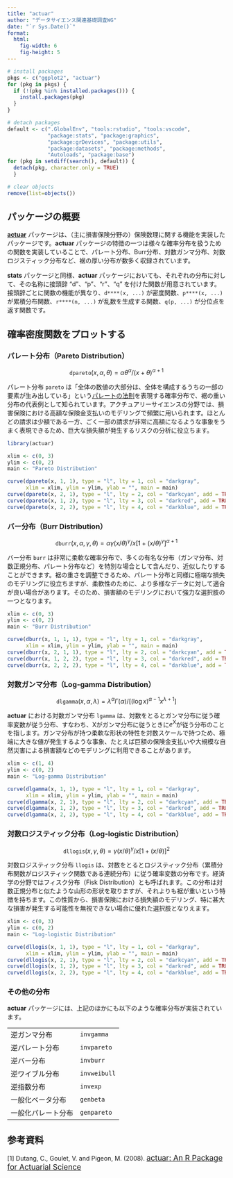 ```yaml
---
title: "actuar"
author: "データサイエンス関連基礎調査WG"
date: "`r Sys.Date()`"
format:
  html:
    fig-width: 6
    fig-height: 5
---
```


```r

# install packages
pkgs <- c("ggplot2", "actuar")
for (pkg in pkgs) {
  if (!(pkg %in% installed.packages())) {
    install.packages(pkg)
  }
}

# detach packages
default <- c(".GlobalEnv", "tools:rstudio", "tools:vscode",
             "package:stats", "package:graphics",
             "package:grDevices", "package:utils",
             "package:datasets", "package:methods",
             "Autoloads", "package:base")
for (pkg in setdiff(search(), default)) {
  detach(pkg, character.only = TRUE)
  }

# clear objects
remove(list=objects())
```

## パッケージの概要

[**actuar**](https://CRAN.R-project.org/package=actuar) パッケージは、（主に損害保険分野の）保険数理に関する機能を実装したパッケージです。**actuar** パッケージの特徴の一つは様々な確率分布を扱うための関数を実装していることで、パレート分布、Burr分布、対数ガンマ分布、対数ロジスティック分布など、裾の厚い分布が数多く収録されています。

**stats** パッケージと同様、**actuar** パッケージにおいても、それぞれの分布に対して、その名称に接頭辞 "d"、"p"、"r"、"q" を付けた関数が用意されています。接頭辞ごとに関数の機能が異なり、`d****(x, ...)` が密度関数、`p****(x, ...)` が累積分布関数、`r****(n, ...)` が乱数を生成する関数、`q(p, ...)` が分位点を返す関数です。

## 確率密度関数をプロットする

### パレート分布（Pareto Distribution）

$$
\texttt{dpareto}(x,{\alpha},{\theta})={{\alpha}{\theta}^{\alpha}}/{(x+\theta)^{\alpha+1}}
$$

パレート分布 `pareto` は「全体の数値の大部分は、全体を構成するうちの一部の要素が生み出している」という[パレートの法則](https://ja.wikipedia.org/wiki/%E3%83%91%E3%83%AC%E3%83%BC%E3%83%88%E3%81%AE%E6%B3%95%E5%89%87)を表現する確率分布で、裾の重い分布の代表例として知られています。アクチュアリーサイエンスの分野では、損害保険における高額な保険金支払いのモデリングで頻繁に用いられます。ほとんどの請求は少額である一方、ごく一部の請求が非常に高額になるような事象をうまく表現できるため、巨大な損失額が発生するリスクの分析に役立ちます。

```r
library(actuar)

xlim <- c(0, 3)
ylim <- c(0, 2)
main <- "Pareto Distribution"

curve(dpareto(x, 1, 1), type = "l", lty = 1, col = "darkgray",
      xlim = xlim, ylim = ylim, ylab = "", main = main)
curve(dpareto(x, 2, 1), type = "l", lty = 2, col = "darkcyan", add = TRUE)
curve(dpareto(x, 1, 2), type = "l", lty = 3, col = "darkred", add = TRUE)
curve(dpareto(x, 2, 2), type = "l", lty = 4, col = "darkblue", add = TRUE)
```

### バー分布（Burr Distribution）

$$
\texttt{dburr}(x,{\alpha},{\gamma},{\theta})={{\alpha}{\gamma}(x/{\theta})^{\gamma}}/{x[1+(x/{\theta)^{\gamma}}]^{\alpha + 1}}
$$

バー分布 `burr` は非常に柔軟な確率分布で、多くの有名な分布（ガンマ分布、対数正規分布、パレート分布など）を特別な場合として含んだり、近似したりすることができます。裾の重さを調整できるため、パレート分布と同様に極端な損失のモデリングに役立ちますが、柔軟性のために、より多様なデータに対して適合が良い場合があります。そのため、損害額のモデリングにおいて強力な選択肢の一つとなります。

```r
xlim <- c(0, 3)
ylim <- c(0, 2)
main <- "Burr Distribution"

curve(dburr(x, 1, 1, 1), type = "l", lty = 1, col = "darkgray",
      xlim = xlim, ylim = ylim, ylab = "", main = main)
curve(dburr(x, 2, 1, 1), type = "l", lty = 2, col = "darkcyan", add = TRUE)
curve(dburr(x, 1, 2, 2), type = "l", lty = 3, col = "darkred", add = TRUE)
curve(dburr(x, 2, 2, 2), type = "l", lty = 4, col = "darkblue", add = TRUE)
```

### 対数ガンマ分布（Log-gamma Distribution）

$$
\texttt{dlgamma}(x,{\alpha},{\lambda})={{\lambda}^{\alpha}{\Gamma}({\alpha})}/{[(\log{x})^{\alpha-1}x^{\lambda+1}]}
$$

**actuar** における対数ガンマ分布 `lgamma` は、対数をとるとガンマ分布に従う確率変数が従う分布、すなわち、$\mathrm{X}$がガンマ分布に従うときに$e^{\mathrm{X}}$が従う分布のことを指します。ガンマ分布が持つ柔軟な形状の特性を対数スケールで持つため、極端に大きな値が発生するような事象、たとえば巨額の保険金支払いや大規模な自然災害による損害額などのモデリングに利用できることがあります。

```r
xlim <- c(1, 4)
ylim <- c(0, 2)
main <- "Log-gamma Distribution"

curve(dlgamma(x, 1, 1), type = "l", lty = 1, col = "darkgray",
      xlim = xlim, ylim = ylim, ylab = "", main = main)
curve(dlgamma(x, 2, 1), type = "l", lty = 2, col = "darkcyan", add = TRUE)
curve(dlgamma(x, 1, 2), type = "l", lty = 3, col = "darkred", add = TRUE)
curve(dlgamma(x, 2, 2), type = "l", lty = 4, col = "darkblue", add = TRUE)
```

### 対数ロジスティック分布（Log-logistic Distribution）

$$
\texttt{dllogis}(x,{\gamma},{\theta})={{\gamma}(x/{\theta})^{\gamma}}/{x[1+(x/{\theta)}]^2}
$$

対数ロジスティック分布 `llogis` は、対数をとるとロジスティック分布（累積分布関数がロジスティック関数である連続分布）に従う確率変数の分布です。経済学の分野ではフィスク分布（Fisk Distribution）とも呼ばれます。この分布は対数正規分布と似たような山形の形状を取りますが、それよりも裾が重いという特徴を持ちます。この性質から、損害保険における損失額のモデリング、特に甚大な損害が発生する可能性を無視できない場合に優れた選択肢となりえます。

```r
xlim <- c(0, 3)
ylim <- c(0, 2)
main <- "Log-logistic Distribution"

curve(dllogis(x, 1, 1), type = "l", lty = 1, col = "darkgray",
      xlim = xlim, ylim = ylim, ylab = "", main = main)
curve(dllogis(x, 2, 1), type = "l", lty = 2, col = "darkcyan", add = TRUE)
curve(dllogis(x, 1, 2), type = "l", lty = 3, col = "darkred", add = TRUE)
curve(dllogis(x, 2, 2), type = "l", lty = 4, col = "darkblue", add = TRUE)
```

### その他の分布

**actuar** パッケージには、上記のほかにも以下のような確率分布が実装されています。

|                    |              |
|--------------------|--------------|
| 逆ガンマ分布       | `invgamma`   |
| 逆パレート分布     | `invpareto`  |
| 逆バー分布         | `invburr`    |
| 逆ワイブル分布     | `invweibull` |
| 逆指数分布         | `invexp`     |
| 一般化ベータ分布   | `genbeta`    |
| 一般化パレート分布 | `genpareto`  |

## 参考資料

\[1\] Dutang, C., Goulet, V. and Pigeon, M. (2008). [actuar: An R Package for Actuarial Science](#0){style="font-size: 13pt;"}

